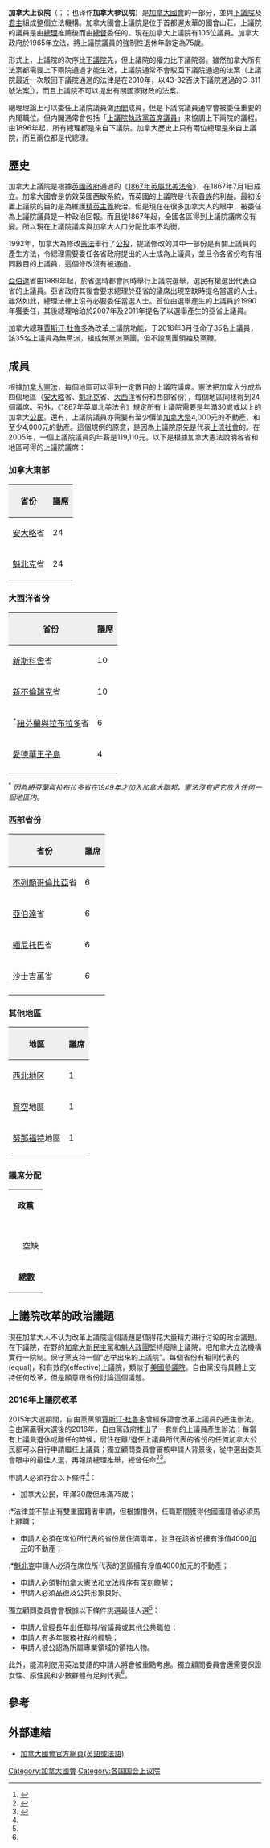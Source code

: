 {{NoteTA
|1=zh-hans:約瑟夫·戴;zh-hk:戴卓昔;
|2=zh-cn:乔治;zh-tw:喬治;zh-hk:佐治;
}}
{{Infobox legislature
 | background_color   = #A2070F
 | name               = 加拿大上議院
 | native_name        = <small>Senate of Canada<br>{{lang|fr|Sénat du Canada}}</small>
 | transcription_name =
 | legislature        = {{le|第44屆國會|44th Canadian Parliament}}
 | coa_pic            = <!--Senate Canda.jpg-->
 | coa_res            =
 | body               = 加拿大國會
 | leader1_type       = {{le|上議院議長|Speaker of the Senate of Canada}}
 | leader1            = {{le|喬治·弗瑞|George Furey}}
 | party1            = [[無黨籍|無黨籍]]
 | election1         = 2015年12月3日
 | leader2_type       = {{le|上議院临时議長|Speaker Pro Tempore of the Canadian Senate}}
 | leader2            = {{le|皮埃爾·林格|Pierrette Ringuette}}
 | party2             = {{le|獨立上議員黨團|Independent Senators Group}}
 | election2          = 2020年5月1日
 | leader3_type       = [[上議院執政黨首席議員_(加拿大)|政府代表]]
 | leader3            = {{le|馬克·高德|Marc Gold}}
 | election3          = 2020年1月24日
 | party3             = 無黨籍
 | leader4_type       = {{le|上議院反對黨領袖|Leader of the Opposition in the Senate of Canada}}
 | leader4            = {{le|唐·普萊特|Don Plett}}
 | party4             = [[加拿大保守黨|加拿大保守黨]]
 | election4          = 2019年11月5日
 | leader5_type       = {{le|獨立上議員黨團|Independent Senators Group}}召集人
 | leader5            = {{le|胡元豹|Yuen Pau Woo}}
 | party5             = {{le|獨立上議員黨團|Independent Senators Group}}
 | election5          = 2017年9月25日
 | leader6_type       = {{le|加拿大上議員黨團|Canadian Senators Group}}領袖（临时）
 | leader6            = {{le|史考特·坦納斯|Scott Tannas}}
 | party6             = {{le|加拿大上議員黨團|Canadian Senators Group}}
 | election6          = 2019年11月4日
 | leader7_type       = {{le|進步上議院黨團|Progressive Senate Group}}领袖
 | leader7            = {{le|珍妮·科迪|Jane Cordy}}
 | party7             = {{le|進步上議院黨團|Progressive Senate Group}}
 | election7          = 2019年12月12日
 | members            = 105
 | structure1         = Senate of Canada - Seating Plan (44th Parliament).svg
 | structure1_res     = 300px
 | structure1_alt     = Current Structure of the Senate
 | political_groups1  = 
{{legend|#845B87|{{le|獨立上議員黨團|Independent Senators Group}} (42)}}
{{legend|#6495ED|[[加拿大保守黨|加拿大保守黨]] (16)}}
{{legend|#5B081D|{{le|進步上議院黨團|Progressive Senate Group}} (14)}}
{{legend|#386B67|{{le|加拿大上議員黨團|Canadian Senators Group}} (13)}}
{{legend|#C4C4C4|[[無黨籍|無黨籍]] (6)}}
{{legend|#FFFFFF| 空缺 (14)}}
 | voting_system1     = [[加拿大總督|加拿大總督]]根據[[加拿大總理|加拿大總理]]的建議任命
 | last_election1     =
 | session_room       = File:Edificacaoemottawa3.jpg
 | house_type         = 上議院
 | session_res        = 280px
 | session_alt        = 議會因[[國會山莊_(加拿大)|國會山莊]][[中央大樓|中央大樓]]進行整修而臨時遷址
 | meeting_place      = {{le|加拿大上議院大樓|Senate of Canada Building}} -  {{le|麗都街|Rideau Street}}2號<br/>[[渥太華|渥太華]]，[[加拿大|加拿大]]
 | website            = https://sencanada.ca
}}
{{加拿大政治}}
'''加拿大上议院'''（{{lang-en|Senate of Canada}}；{{lang-fr|Sénat du Canada}}；也译作'''加拿大参议院'''）是[[加拿大國會|加拿大國會]]的一部分，並與[[加拿大下議院|下議院]]及[[加拿大君主|君主]]組成整個立法機構。加拿大國會上議院是位于首都渥太華的國會山莊。上議院的議員是由[[加拿大總理|總理]]推薦後而由[[加拿大總督|總督]]委任的。現在加拿大上議院有105位議員。加拿大政府於1965年立法，將上議院議員的強制性退休年齡定為75歲。

形式上，上議院的次序比[[加拿大下議院|下議院]]先，但上議院的權力比下議院弱。雖然加拿大所有法案都需要上下兩院通過才能生效，上議院通常不會駁回下議院通過的法案（上議院最近一次駁回下議院通過的法律是在2010年，以43-32否決下議院通過的C-311號法案<ref>{{Cite web |url=http://www.cbc.ca/news/politics/killed-climate-change-bill-flawed-harper-1.882364 |title="Killed climate change bill flawed: Harper", CBC News |accessdate=2014-02-17 |archive-date=2014-02-23 |archive-url=https://web.archive.org/web/20140223190058/http://www.cbc.ca/news/politics/killed-climate-change-bill-flawed-harper-1.882364 |dead-url=no }}</ref>），而且上議院不可以提出有關國家財政的法案。

總理理論上可以委任上議院議員做[[加拿大內閣|內閣]]成員，但是下議院議員通常會被委任重要的内閣職位。但内閣通常會包括「[[上議院執政黨首席議員|上議院執政黨首席議員]]」來協調上下兩院的議程。由1896年起，所有總理都是來自下議院。加拿大歷史上只有兩位總理是來自上議院，而且兩位都是代總理。

==歷史==
加拿大上議院是根據[[英國政府|英國政府]]通過的《[[1867年憲法法令|1867年英屬北美法令]]》，在1867年7月1日成立。加拿大國會是仿效英國西敏系統，而英國的上議院是代表[[貴族|貴族]]的利益。最初设置上議院的目的是為維護[[精英主義|精英主義]]統治。但是現在在很多加拿大人的眼中，被委任為上議院議員是一种政治回報。而且從1867年起，全國各區得到上議院議席沒有變。所以現在上議院議席與加拿大人口分配比率不均衡。

1992年，加拿大為修改[[加拿大憲法|憲法]]舉行了[[公投|公投]]，提議修改的其中一部份是有關上議員的產生方法，令總理需要委任各省政府提出的人士成為上議員，並且令各省份均有相同數目的上議員，這個修改沒有被通過。

[[亞伯達|亞伯達]]省由1989年起，於省選時都會同時舉行上議院選舉，選民有權選出代表亞省的上議員。亞省政府其後會要求總理於亞省的議席出現空缺時提名當選的人士。雖然如此，總理法律上沒有必要委任當選人士。首位由選舉產生的上議員於1990年獲委任，其後總理哈珀於2007年及2011年提名了以選舉產生的亞省上議員。

加拿大總理[[賈斯汀·杜魯多|賈斯汀·杜魯多]]為改革上議院功能，于2016年3月任命了35名上議員，該35名上議員為無黨派，組成無黨派黨團，但不設黨團領袖及黨鞭。

==成員==
根據[[加拿大憲法|加拿大憲法]]，每個地區可以得到一定數目的上議院議席。憲法把加拿大分成為四個地區（[[安大略|安大略]]省、[[魁北克|魁北克]]省、[[大西洋|大西洋]]省份和西部省份），每個地區同樣得到24個議席。另外，《1867年英屬北美法令》規定所有上議院需要是年滿30嵗或以上的加拿大[[公民|公民]]。還有，上議院議員亦需要有至少價值[[加拿大幣|加拿大幣]]4,000元的不動產，和至少4,000元的動產。這個規例的原意，是因為上議院原先是代表[[上流社會|上流社會]]的。在2005年，一個上議院議員的年薪是119,110元。以下是根據加拿大憲法說明各省和地區可得的上議院議席：

===加拿大東部===

{|class="wikitable"
|-----
! style="background:#efefef;" |  省份   
! style="background:#efefef;" | 議席   
|-----
| [[安大略|安大略]]省  
| 24
|-----
| [[魁北克|魁北克]]省
| 24
|}

===大西洋省份===

{|class="wikitable"
|-----
! style="background:#efefef;" |  省份
! style="background:#efefef;" | 議席  
|----- 
| [[新斯科舍|新斯科舍]]省
| 10
|-----
| [[新不倫瑞克|新不倫瑞克]]省
| 10
|-----
| <sup>*</sup>[[紐芬蘭與拉布拉多|紐芬蘭與拉布拉多]]省
| 6
|-----
| [[愛德華王子島|愛德華王子島]]
| 4
|-----
|}

<sup>*</sup> ''因為紐芬蘭與拉布拉多省在1949年才加入加拿大聯邦，憲法沒有把它放入任何一個地區内。''

===西部省份===

{|class="wikitable"
|-----
! style="background:#efefef;" |  省份
! style="background:#efefef;" | 議席   
|-----
| [[不列顛哥倫比亞|不列顛哥倫比亞]]省
| 6
|-----
| [[亞伯達|亞伯達]]省
| 6
|-----
| [[緬尼托巴|緬尼托巴]]省
| 6 
|-----
| [[沙士吉萬|沙士吉萬]]省
| 6
|-----
|}

===其他地區===
{|class="wikitable"
|-----
! style="background:#efefef;" | 地區   
! style="background:#efefef;" | 議席   
|-----
| [[西北地区_(加拿大)|西北地区]]
| 1
|-----
| [[育空|育空]]地區
| 1
|-----
| [[努那福特|努那福特]]地區
| 1
|-----
|}

===議席分配===

{| class="wikitable"
|-
| colspan="2" rowspan="1" align="center" valign="top" | '''政黨'''
| valign="top" | '''議席'''<br />
|-
| bgcolor=845B87 |
| {{link-en|獨立上議員黨團|Independent Senators Group}}
| 43
{{Canadian politics/party colours/Conservative/row}}
| [[加拿大保守黨|保守黨]]
| 20
|-
| bgcolor=386B67 |
| {{link-en|加拿大上議員黨團|Canadian Senators Group}}
| 12
|-
| bgcolor=5B081D |
| {{link-en|進步上議院黨團|Progressive Senate Group}}
| 11
{{Canadian politics/party colours/Independents/row}}
| 獨立<br />
| 5
|-
| bgcolor="black" |  
| 空缺<br />
| 14
|-
| colspan="2" rowspan="1" |  '''總數'''<br />
| '''105'''
|}

==上議院改革的政治議題==
現在加拿大人不认为改革上議院這個議題是值得花大量精力进行讨论的政治議題。在下議院，在野的[[加拿大新民主黨|加拿大新民主黨]]和[[魁人政團|魁人政團]]堅持廢除上議院，把加拿大立法機構實行一院制。保守黨支持一個“选举出來的上議院”。每個省份有相同代表的(equal)，和有效的(effective)上議院，類似于[[美國參議院|美國參議院]]。自由黨沒有具體上支持任何改革，但是願意跟省份討論這個議題。

===2016年上議院改革===
2015年大選期間，自由黨黨領[[賈斯汀·杜魯多|賈斯汀·杜魯多]]曾經保證會改革上議員的產生辦法。自由黨贏得大選後的2016年，自由黨政府推出了一套新的上議員產生辦法：每當有上議員退休或離任的時候，居住在離/退任上議員所代表的省份的任何加拿大公民都可以自行申請繼任上議員；獨立顧問委員會審核申請人背景後，從中選出委員會眼中的最佳人選，再報請總理推舉，總督任命<ref name="樞密院新聞">{{cite news |author=<!--Staff writer(s); no by-line.--> |title=The Independent Advisory Board for Senate Appointments launches new application intake and publishes its report |url=https://www.canada.ca/en/privy-council/news/2016/12/independent-advisory-board-senate-appointments-launches-new-application-intake-publishes-report.html |newspaper=加拿大樞密院新聞公報 |location=[[渥太華|渥太華]] |date=2016-12-21 |access-date=2017-06-25 |archive-date=2017-07-04 |archive-url=https://web.archive.org/web/20170704222457/https://www.canada.ca/en/privy-council/news/2016/12/independent-advisory-board-senate-appointments-launches-new-application-intake-publishes-report.html |dead-url=no }}</ref><ref>{{cite news |author=<!--Staff writer(s); no by-line.--> |title=Canadians can now apply to become a senator |url=https://www.thestar.com/news/canada/2016/07/07/canadians-can-now-apply-to-become-a-senator.html |newspaper=[[多倫多星報|多倫多星報]] |location=[[多倫多|多倫多]] |date=2016-07-07 |access-date=2017-06-25 |archive-date=2016-07-08 |archive-url=https://web.archive.org/web/20160708134712/https://www.thestar.com/news/canada/2016/07/07/canadians-can-now-apply-to-become-a-senator.html |dead-url=no }}</ref>。

申請人必須符合以下條件<ref name="樞密院新聞"/>：
*加拿大公民，年滿30歲但未滿75歲；
:*法律並不禁止有雙重國籍者申請，但根據慣例，任職期間獲得他國國籍者必須馬上辭職；
*申請人必須在席位所代表的省份居住滿兩年，並且在該省份擁有淨值4000[[加元|加元]]的不動產；
:*[[魁北克|魁北克]]申請人必須在席位所代表的選區擁有淨值4000加元的不動產；
*申請人必須對加拿大憲法和立法程序有深刻瞭解；
*申請人必須品德及公共形象良好。

獨立顧問委員會會根據以下條件挑選最佳人選<ref name="樞密院新聞"/>：
*申請人曾經長年出任聯邦/省議員或其他公共職位；
*申請人有多年服務社群的經驗；
*申請人被公認為所屬專業領域的領袖人物。

此外，能流利使用英法雙語的申請人將會被重點考慮。獨立顧問委員會還需要保證女性、原住民和少數群體有足夠代表<ref name="樞密院新聞"/>。

== 參考 ==

<references/>

==外部連結==
* [http://www.parl.gc.ca/ 加拿大國會官方網頁(英語或法語)]{{Wayback|url=http://www.parl.gc.ca/ |date=20110207022416 }}
{{國家上議院}}
[[Category:加拿大國會|Category:加拿大國會]]
[[Category:各国国会上议院|Category:各国国会上议院]]